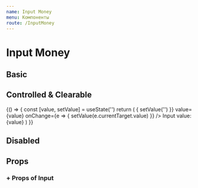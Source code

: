 ```yaml
---
name: Input Money
menu: Компоненты
route: /InputMoney
---
```



# Input Money

## Basic

<Playground>
  <MoneyInput label="Сумма перевода: " currency="RUB" placeholder="Введите сумму" />
</Playground>

## Controlled & Clearable

<Playground>
  {() => {
    const [value, setValue] = useState('')
    return (
      <React.Fragment>
        <MoneyInput
          placeholder="Введите сумму"
          clear={true}
          onClear={() => {
            setValue('')
          }}
          value={value}
          onChange={e => {
            setValue(e.currentTarget.value)
          }}
        />
        <Text>Input value: {value}</Text>
      </React.Fragment>
    )
  }}
</Playground>

## Disabled

<Playground>
  <MoneyInput disabled value={'10000'} />
</Playground>

## Props

<Props of={MoneyInput} />

### + Props of Input

<Props of={Input} />
